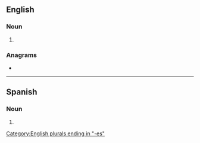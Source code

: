 {{also|Porches}}
==English==

===Noun===
{{head|en|noun plural form}}

# {{plural of|porch|lang=en}}

===Anagrams===
* {{anagrams|en|Cophers|Porsche|cophers}}

[[Category:English plurals ending in "-es"]]

----

==Spanish==

===Noun===
{{head|es|noun form|g=m-p}}

# {{plural of|porche|lang=es}}